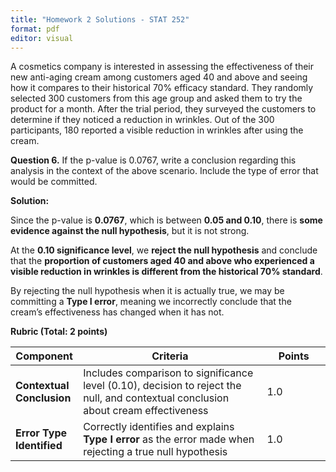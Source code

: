 ---
title: "Homework 2 Solutions - STAT 252"
format: pdf
editor: visual
---

A cosmetics company is interested in assessing the effectiveness of their new anti-aging cream among customers aged 40 and above and seeing how it compares to their historical 70% efficacy standard. They randomly selected 300 customers from this age group and asked them to try the product for a month. After the trial period, they surveyed the customers to determine if they noticed a reduction in wrinkles. Out of the 300 participants, 180 reported a visible reduction in wrinkles after using the cream.

**Question 6.** If the p-value is 0.0767, write a conclusion regarding this analysis in the context of the above scenario. Include the type of error that would be committed.

**Solution:**

Since the p-value is **0.0767**, which is between **0.05 and 0.10**, there is **some evidence against the null hypothesis**, but it is not strong.

At the **0.10 significance level**, we **reject the null hypothesis** and conclude that the **proportion of customers aged 40 and above who experienced a visible reduction in wrinkles is different from the historical 70% standard**.

By rejecting the null hypothesis when it is actually true, we may be committing a **Type I error**, meaning we incorrectly conclude that the cream's effectiveness has changed when it has not.

**Rubric (Total: 2 points)**

| **Component**             | **Criteria**                                                                                                                       | **Points** |
|---------------|------------------------------------------|---------------|
| **Contextual Conclusion** | Includes comparison to significance level (0.10), decision to reject the null, and contextual conclusion about cream effectiveness | 1.0        |
| **Error Type Identified** | Correctly identifies and explains **Type I error** as the error made when rejecting a true null hypothesis                         | 1.0        |
